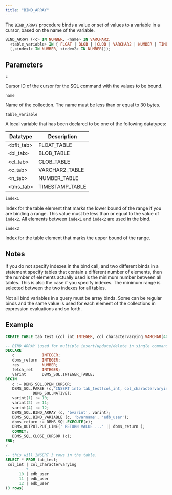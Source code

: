 ```yaml
---
title: "BIND_ARRAY"
---
```


The `BIND_ARRAY` procedure binds a value or set of values to a variable in a cursor, based on the name of the variable.

```sql
BIND_ARRAY (<c> IN NUMBER, <name> IN VARCHAR2, 
  <table_variable> IN { FLOAT | BLOB | |CLOB | VARCHAR2 | NUMBER | TIMESTAMP } 
  [,<index1> IN NUMBER, <index2> IN NUMBER)]);
```

## Parameters

`c`

 Cursor ID of the cursor for the SQL command with the values to be bound.

`name`

 Name of the collection. The name must be less than or equal to 30 bytes.

`table_variable`

 A local variable that has been declared to be one of the following datatypes:

| Datatype  | Description     | 
| ---------- | --------------- |
| <bflt_tab> | FLOAT_TABLE     |
| <bl_tab>   | BLOB_TABLE      |
| <cl_tab>   | CLOB_TABLE      |
| <c_tab>    | VARCHAR2_TABLE  |
| <n_tab>    | NUMBER_TABLE    |
| <tms_tab>  | TIMESTAMP_TABLE |


`index1`

Index for the table element that marks the lower bound of the range if you are binding a range. This value must be less than or equal to the value of `index2`. All elements between `index1` and `index2` are used in the bind.

`index2`

Index for the table element that marks the upper bound of the range.


## Notes

If you do not specify indexes in the bind call, and two different binds in a statement specify tables that contain a different number of elements, then the number of elements actually used is the minimum number between all tables. This is also the case if you specify indexes. The minimum range is selected between the two indexes for all tables.

Not all bind variables in a query must be array binds. Some can be regular binds and the same value is used for each element of the collections in expression evaluations and so forth.

## Example

```sql
CREATE TABLE tab_test (col_int INTEGER, col_charactervarying VARCHAR(40));

-- BIND_ARRAY (used for multiple insert/update/delete in single command
DECLARE
   c            INTEGER;
   dbms_return  INTEGER;
   res          NUMBER;
   fetch_ret    INTEGER;
   varint       DBMS_SQL.INTEGER_TABLE;
BEGIN
   c := DBMS_SQL.OPEN_CURSOR;
   DBMS_SQL.PARSE (c,'INSERT into tab_test(col_int, col_charactervarying) values ( :bvarint, :bvarname )',
            DBMS_SQL.NATIVE);
   varint(1) := 10;
   varint(2) := 11;
   varint(4) := 12;
   DBMS_SQL.BIND_ARRAY (c, 'bvarint', varint);
   DBMS_SQL.BIND_VARIABLE (c, 'bvarname', 'edb_user');
   dbms_return := DBMS_SQL.EXECUTE(c);
   DBMS_OUTPUT.PUT_LINE(' RETURN VALUE ...' || dbms_return );
   COMMIT;
   DBMS_SQL.CLOSE_CURSOR (c);
END;
/

-- this will INSERT 3 rows in the table.
SELECT * FROM tab_test;
 col_int | col_charactervarying 
---------+----------------------
      10 | edb_user
      11 | edb_user
      12 | edb_user
(3 rows)
```
